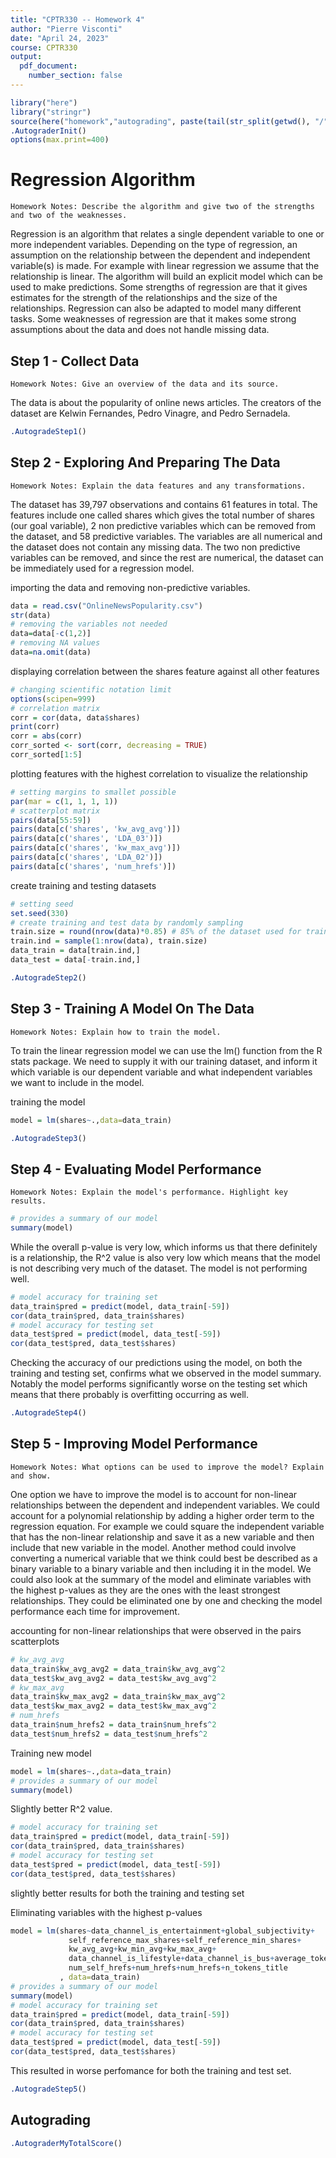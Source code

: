 ```yaml
---
title: "CPTR330 -- Homework 4"
author: "Pierre Visconti"
date: "April 24, 2023"
course: CPTR330
output: 
  pdf_document:
    number_section: false
---
```


```r
library("here")
library("stringr")
source(here("homework","autograding", paste(tail(str_split(getwd(), "/")[[1]], 1), "_tests.R", sep="")))
.AutograderInit()
options(max.print=400)
```

# Regression Algorithm

```note
Homework Notes: Describe the algorithm and give two of the strengths and two of the weaknesses.
```
Regression is an algorithm that relates a single dependent variable to one or more independent variables. Depending on the type of regression, an assumption on the relationship between the dependent and independent variable(s) is made. For example with linear regression we assume that the relationship is linear. The algorithm will build an explicit model which can be used to make predictions. 
Some strengths of regression are that it gives estimates for the strength of the relationships and the size of the relationships. Regression can also be adapted to model many different tasks. 
Some weaknesses of regression are that it makes some strong assumptions about the data and does not handle missing data. 

## Step 1 - Collect Data

```note
Homework Notes: Give an overview of the data and its source.
```
The data is about the popularity of online news articles. The creators of the dataset are Kelwin Fernandes, Pedro Vinagre, and Pedro Sernadela. 

```r
.AutogradeStep1()
```

## Step 2 - Exploring And Preparing The Data

```note
Homework Notes: Explain the data features and any transformations.
```
The dataset has 39,797 observations and contains 61 features in total. The features include one called shares which gives the total number of shares (our goal variable), 2 non predictive variables which can be removed from the dataset, and 58 predictive variables. The variables are all numerical and the dataset does not contain any missing data. The two non predictive variables can be removed, and since the rest are numerical, the dataset can be immediately used for a regression model. 

importing the data and removing non-predictive variables. 
```r
data = read.csv("OnlineNewsPopularity.csv")
str(data)
# removing the variables not needed
data=data[-c(1,2)]
# removing NA values
data=na.omit(data)
```
displaying correlation between the shares feature against all other features
```r
# changing scientific notation limit
options(scipen=999)
# correlation matrix
corr = cor(data, data$shares)
print(corr)
corr = abs(corr)
corr_sorted <- sort(corr, decreasing = TRUE)
corr_sorted[1:5]
```

plotting features with the highest correlation to visualize the relationship
```r
# setting margins to smallet possible
par(mar = c(1, 1, 1, 1))
# scatterplot matrix
pairs(data[55:59]) 
pairs(data[c('shares', 'kw_avg_avg')])
pairs(data[c('shares', 'LDA_03')])
pairs(data[c('shares', 'kw_max_avg')])
pairs(data[c('shares', 'LDA_02')])
pairs(data[c('shares', 'num_hrefs')])
```
create training and testing datasets
```r
# setting seed
set.seed(330)
# create training and test data by randomly sampling
train.size = round(nrow(data)*0.85) # 85% of the dataset used for training
train.ind = sample(1:nrow(data), train.size)
data_train = data[train.ind,]
data_test = data[-train.ind,]
```

```r
.AutogradeStep2()
```

## Step 3 - Training A Model On The Data

```note
Homework Notes: Explain how to train the model.
```
To train the linear regression model we can use the lm() function from the R stats package. We need to supply it with our training dataset, and inform it which variable is our dependent variable and what independent variables we want to include in the model. 

training the model
```r
model = lm(shares~.,data=data_train)
```

```r
.AutogradeStep3()
```

## Step 4 - Evaluating Model Performance

```note
Homework Notes: Explain the model's performance. Highlight key results.
```

```r
# provides a summary of our model
summary(model)
```
While the overall p-value is very low, which informs us that there definitely is a relationship, the R^2 value is also very low which means that the model is not describing very much of the dataset. The model is not performing well.  

```r
# model accuracy for training set
data_train$pred = predict(model, data_train[-59])
cor(data_train$pred, data_train$shares)
# model accuracy for testing set
data_test$pred = predict(model, data_test[-59])
cor(data_test$pred, data_test$shares)
```
Checking the accuracy of our predictions using the model, on both the training and testing set, confirms what we observed in the model summary. Notably the model performs significantly worse on the testing set which means that there probably is overfitting occurring as well. 

```r
.AutogradeStep4()
```

## Step 5 - Improving Model Performance

```note
Homework Notes: What options can be used to improve the model? Explain and show.
```
One option we have to improve the model is to account for non-linear relationships between the dependent and independent variables. We could account for a polynomial relationship by adding a higher order term to the regression equation. For example we could square the independent variable that has the non-linear relationship and save it as a new variable and then include that new variable in the model. Another method could involve converting a numerical variable that we think could best be described as a binary variable to a binary variable and then including it in the model. We could also look at the summary of the model and eliminate variables with the highest p-values as they are the ones with the least strongest relationships. They could be eliminated one by one and checking the model performance each time for improvement.    


accounting for non-linear relationships that were observed in the pairs scatterplots
```r
# kw_avg_avg
data_train$kw_avg_avg2 = data_train$kw_avg_avg^2
data_test$kw_avg_avg2 = data_test$kw_avg_avg^2
# kw_max_avg
data_train$kw_max_avg2 = data_train$kw_max_avg^2
data_test$kw_max_avg2 = data_test$kw_max_avg^2
# num_hrefs
data_train$num_hrefs2 = data_train$num_hrefs^2
data_test$num_hrefs2 = data_test$num_hrefs^2
```

Training new model
```r
model = lm(shares~.,data=data_train)
# provides a summary of our model
summary(model)
```
Slightly better R^2 value. 

```r
# model accuracy for training set
data_train$pred = predict(model, data_train[-59])
cor(data_train$pred, data_train$shares)
# model accuracy for testing set
data_test$pred = predict(model, data_test[-59])
cor(data_test$pred, data_test$shares)
```
slightly better results for both the training and testing set

Eliminating variables with the highest p-values
```r
model = lm(shares~data_channel_is_entertainment+global_subjectivity+
             self_reference_max_shares+self_reference_min_shares+
             kw_avg_avg+kw_min_avg+kw_max_avg+
             data_channel_is_lifestyle+data_channel_is_bus+average_token_length+
             num_self_hrefs+num_hrefs+num_hrefs+n_tokens_title
           , data=data_train)
# provides a summary of our model
summary(model)
# model accuracy for training set
data_train$pred = predict(model, data_train[-59])
cor(data_train$pred, data_train$shares)
# model accuracy for testing set
data_test$pred = predict(model, data_test[-59])
cor(data_test$pred, data_test$shares)
```
This resulted in worse perfomance for both the training and test set. 


```r
.AutogradeStep5()
```

## Autograding

```r
.AutograderMyTotalScore()
```
